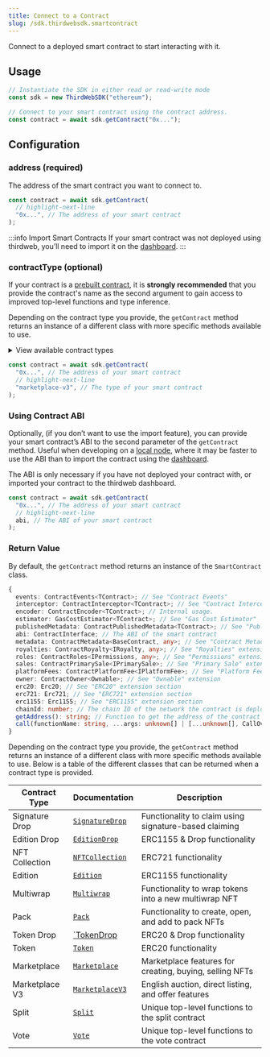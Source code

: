 ---
title: Connect to a Contract
slug: /sdk.thirdwebsdk.smartcontract
---

Connect to a deployed smart contract to start interacting with it.

## Usage

```javascript
// Instantiate the SDK in either read or read-write mode
const sdk = new ThirdWebSDK("ethereum");

// Connect to your smart contract using the contract address.
const contract = await sdk.getContract("0x...");
```

## Configuration

### address (required)

The address of the smart contract you want to connect to.

```javascript
const contract = await sdk.getContract(
  // highlight-next-line
  "0x...", // The address of your smart contract
);
```

:::info Import Smart Contracts
If your smart contract was not deployed using thirdweb, you&rsquo;ll need to import it on the [dashboard](/dashboard).
:::

### contractType (optional)

If your contract is a [prebuilt contract](/prebuilt-contracts), it is **strongly recommended**
that you provide the contract's name as the second argument to gain access to
improved top-level functions and type inference.

Depending on the contract type you provide, the `getContract` method returns an instance
of a different class with more specific methods available to use.

<details>
  <summary>View available contract types</summary>
  <div>
    <ul>
      <li>
        <b>NFT Drop</b>: <code>"nft-drop"</code>
      </li>
      <li>
        <b>Signature Drop</b>: <code>"signature-drop"</code>
      </li>
      <li>
        <b>Edition Drop</b>: <code>"edition-drop"</code>
      </li>
      <li>
        <b>NFT Collection</b>: <code>"nft-collection"</code>
      </li>
      <li>
        <b>Edition</b>: <code>"edition"</code>
      </li>
      <li>
        <b>Multiwrap</b>: <code>"multiwrap"</code>
      </li>
      <li>
        <b>Pack</b>: <code>"pack"</code>
      </li>
      <li>
        <b>Token Drop</b>: <code>"token-drop"</code>
      </li>
      <li>
        <b>Token</b>: <code>"token"</code>
      </li>
      <li>
        <b>Marketplace</b>: <code>"marketplace"</code> |{" "}
        <code>"marketplace-v3"</code>
      </li>
      <li>
        <b>Split</b>: <code>"split"</code>
      </li>
      <li>
        <b>Vote</b>: <code>"vote"</code>
      </li>
    </ul>
  </div>
</details>

```javascript
const contract = await sdk.getContract(
  "0x...", // The address of your smart contract
  // highlight-next-line
  "marketplace-v3", // The type of your smart contract
);
```

### Using Contract ABI

Optionally, (if you don&rsquo;t want to use the import feature),
you can provide your smart contract&rsquo;s ABI to the second parameter of the `getContract` method.
Useful when developing on a [local node](https://docs-fjt5whjye.thirdweb-preview.com/sdk/set-up-the-sdk/backend#local-nodes),
where it may be faster to use the ABI than to import the contract using the [dashboard](/dashboard).

The ABI is only necessary if you have not deployed your contract with, or imported your contract
to the thirdweb dashboard.

```javascript
const contract = await sdk.getContract(
  "0x...", // The address of your smart contract
  // highlight-next-line
  abi, // The ABI of your smart contract
);
```

### Return Value

By default, the `getContract` method returns an instance of the `SmartContract` class.

```typescript
{
  events: ContractEvents<TContract>; // See "Contract Events"
  interceptor: ContractInterceptor<TContract>; // See "Contract Interceptor"
  encoder: ContractEncoder<TContract>; // Internal usage.
  estimator: GasCostEstimator<TContract>; // See "Gas Cost Estimator"
  publishedMetadata: ContractPublishedMetadata<TContract>; // See "Publish" documentation
  abi: ContractInterface; // The ABI of the smart contract
  metadata: ContractMetadata<BaseContract, any>; // See "Contract Metadata" extension
  royalties: ContractRoyalty<IRoyalty, any>; // See "Royalties" extension
  roles: ContractRoles<IPermissions, any>; // See "Permissions" extension
  sales: ContractPrimarySale<IPrimarySale>; // See "Primary Sale" extension
  platformFees: ContractPlatformFee<IPlatformFee>; // See "Platform Fees" extension
  owner: ContractOwner<Ownable>; // See "Ownable" extension
  erc20: Erc20; // See "ERC20" extension section
  erc721: Erc721; // See "ERC721" extension section
  erc1155: Erc1155; // See "ERC1155" extension section
  chainId: number; // The chain ID of the network the contract is deployed on
  getAddress(): string; // Function to get the address of the contract
  call(functionName: string, ...args: unknown[] | [...unknown[], CallOverrides]): Promise<any>; // Call a function on the contract
}
```

Depending on the contract type you provide, the `getContract` method returns an instance
of a different class with more specific methods available to use.
Below is a table of the different classes that can be returned when a contract type is provided.

| Contract Type  | Documentation                                     | Description                                             |
| -------------- | ------------------------------------------------- | ------------------------------------------------------- |
| Signature Drop | [`SignatureDrop`](/typescript/sdk.signaturedrop`) | Functionality to claim using signature-based claiming   |
| Edition Drop   | [`EditionDrop`](/typescript/sdk.editiondrop)      | ERC1155 & Drop functionality                            |
| NFT Collection | [`NFTCollection`](/typescript/sdk.nftcollection)  | ERC721 functionality                                    |
| Edition        | [`Edition`](/typescript/sdk.edition)              | ERC1155 functionality                                   |
| Multiwrap      | [`Multiwrap`](/typescript/sdk.multiwrap)          | Functionality to wrap tokens into a new multiwrap NFT   |
| Pack           | [`Pack`](/typescript/sdk.pack)                    | Functionality to create, open, and add to pack NFTs     |
| Token Drop     | [`TokenDrop ](/typescript/sdk.tokendrop)          | ERC20 & Drop functionality                              |
| Token          | [`Token`](/typescript/sdk.token)                  | ERC20 functionality                                     |
| Marketplace    | [`Marketplace`](/typescript/sdk.marketplace)      | Marketplace features for creating, buying, selling NFTs |
| Marketplace V3 | [`MarketplaceV3`](/typescript/sdk.marketplacev3)  | English auction, direct listing, and offer features     |
| Split          | [`Split`](/typescript/sdk.split)                  | Unique top-level functions to the split contract        |
| Vote           | [`Vote`](/typescript/sdk.vote)                    | Unique top-level functions to the vote contract         |
